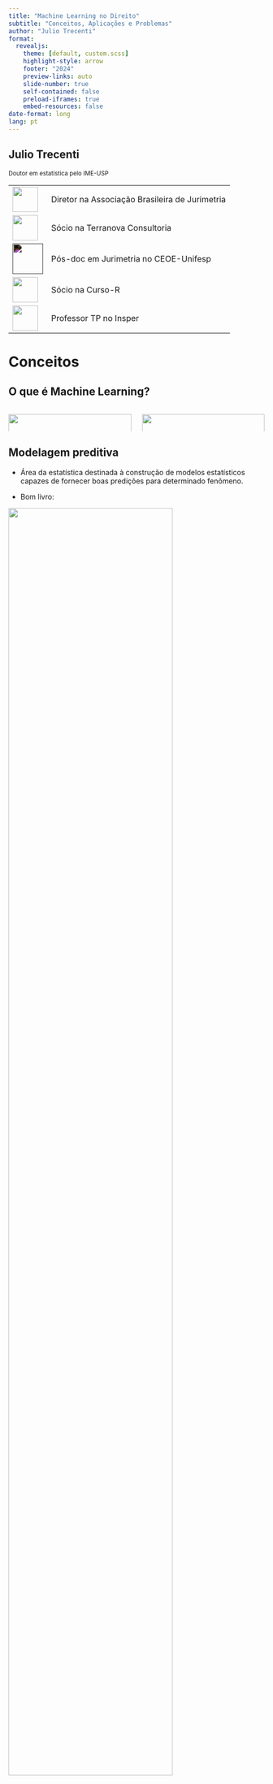 ```yaml
---
title: "Machine Learning no Direito"
subtitle: "Conceitos, Aplicações e Problemas"
author: "Julio Trecenti"
format:
  revealjs:
    theme: [default, custom.scss]
    highlight-style: arrow
    footer: "2024"
    preview-links: auto
    slide-number: true
    self-contained: false
    preload-iframes: true
    embed-resources: false
date-format: long
lang: pt
---
```


## Julio Trecenti

<style type="text/css">
td {
  vertical-align: center;
}
</style>
<small>Doutor em estatística pelo IME-USP</small>
<table style="border:none;border-color:none;">
<tr>
<td><img style="border:none;height:50px" src='img/abj.png' /></td>
<td>Diretor na Associação Brasileira de Jurimetria</td>
</tr>
<tr>
<td><img style="border:none;height:50px" src='img/terranova.png' /></td>
<td>Sócio na Terranova Consultoria</td>
</tr>
<tr>
<td><img style="border:none;height:60px;filter:invert(100%);" src='img/ceoe.png' /></td>
<td>Pós-doc em Jurimetria no CEOE-Unifesp</td>
</tr>
<tr>
<td><img style="border:none;height:50px" src='img/curso-r.png' /></td>
<td>Sócio na Curso-R</td>
</tr>
<tr>
<td><img style="border:none;height:50px" src='img/insper.png' /></td>
<td>Professor TP no Insper</td>
</tr>
</table>

# Conceitos

## O que é Machine Learning?

:::: {.columns}

::: {.column width="50%"}

![](img/ml_prog.png){width=100%}

:::

::: {.column width="50%"}

![](img/ml_ml.png){width=100%}

:::

::::

## Modelagem preditiva

- Área da estatística destinada à construção de modelos estatísticos capazes de fornecer boas predições para determinado fenômeno.

- Bom livro:

![](img/livro_ml.png){width=80%}

- Outra boa referência: [AME](https://tiagoms.com/publications/ame/)

## E as redes neurais?

![](img/redes_neurais.png)

## E a inteligência artificial?

![](img/ia.png)

A inteligência artificial *está* machine learning nos dias de hoje.

## IA no Direito = Jurimetria?

<center>

![](img/ml_ml.png){width=80%}

</center>

## IA no Direito $\neq$ Jurimetria!

Jurimetria é a aplicação da **estatística no direito**. Ela é usada para descobrir **regras jurídicas** a partir das **marcas que o Direito deixa na sociedade**.

![](img/ml-jurimetria.png){width=75% fig-align="center"}

## Exemplo jurídico: CARF

![](img/carf.png){width=80%}

**Regra**: ?

## Exemplo jurídico: CARF

![](img/carf.png){width=80%}

**Regra**: se valor $\geq$ 100 $\rightarrow$ recurso

## Aplicações de IA no Direito

![](img/aplicacoes.png)

## Detalhe técnico

- Temos inputs e outputs, e queremos predizer um output que ainda não existe a partir de um input que temos em mãos.

- Por exemplo, queremos predizer o resultado de um processo (output) com base nas características do processo (input).

- Geralmente, associamos os inputs à variável $X$ e os outputs à variável $Y$.

- Queremos criar uma função (uma fórmula) $g$ que, dado um input $X$, nos dê um output $Y$.

$$
Y = g(X)
$$

## Sobreajuste

Para isso, podemos aplicar um modelo super complexo, que se ajusta perfeitamente aos dados que observamos, como se cada caso fosse um caso...

![](img/overfiting_sem_teste.gif)

## Sobreajuste

...mas quando aplicamos isso no mundo real, os modelos mais complicados não são necessariamente os melhores.

![](img/overfiting_com_teste.gif)

## Erro de generalização

Um modelo de aprendizado estatístico precisa funcionar bem para bases de dados que nós **não observamos**. Para isso, tentamos criar um modelo que se adeque bem aos dados que temos, mas que também funcione bem para dados que não temos.

![](img/alvo.png)

## Treino e teste

- Para lidar com esse problema, separamos nossa base em duas: uma para **treino** e outra para **teste**.

- Na base de treino, ajustamos o modelo. Na base de teste, verificamos se o modelo funciona bem. Dessa forma, não somos enganados pelo sobreajuste.

- Dependendo da complexidade do modelo, muitas vezes precisamos também utilizar uma técnica chamada **validação cruzada**. Essa técnica consiste em ajustar o modelo em várias bases de treino diferentes, avaliando sua qualidade em bases de validação.

## Resumo

- A IA *está* machine learning. Aprendizado de máquinas é o mesmo que aprendizado estatístico.

- A jurimetria vai além da IA aplicada ao Direito.

- Modelos preditivos buscam minimizar o erro de generalização. Para isso, separamos a base em treino e teste.

## Exemplo

Se quiser acessar o código, entre aqui:

::: {.r-fit-text}
<https://github.com/jtrecenti/slides/tree/master/20240827-mljur>
:::

![](img/fox.gif){width=40% fig-align="center"}

# Large Language Models

## O que são LLMs? {background-image="img/openai-bg.jpg" background-position-y="bottom 100px;" background-size="200px 200px cover" background-opacity=0.2}

<br/>
<br/>
<br/>

LLMs (em inglês *Large Language Models*) são **modelos de aprendizado de máquina** treinados para entender e gerar texto humano.

Os LLMs são **modelos generativos**: eles aprendem a prever a próxima palavra de uma frase, dada uma sequência de palavras anteriores. Isso permite que eles sejam usados para gerar textos, códigos, etc.

## chatGPT

chatGPT é uma interface que usa o modelo GPT. Ela pode entender e responder a perguntas, realizar tarefas como extração de texto e até simular diálogos em cenários específicos.

::: {.r-stack}

:::{.fragment .fade-out}
![](img/chatgpt-1.png){width=90% fig-align="center"}
:::

:::{.fragment .fade-in}
![](img/chatgpt-2.png){width=90% fig-align="center"}
:::

:::

## OpenAI Playground {background-image="img/playground.png" background-position-y="bottom 100px;" background-size="200px 200px cover" background-opacity=0.1}

OpenAI Playground é uma interface web que permite aos usuários interagir com modelos de linguagem como o GPT-4o. É útil para fins de experimentação e teste.

::: {.r-fit-text}
Acesse aqui:

<https://platform.openai.com/playground>

:::

## API do GPT-4o

A API do GPT-4o permite a integração do modelo em aplicativos e serviços, possibilitando a automatização de diversas tarefas, incluindo as jurídicas.

. . .

### Pacote `{openai}`

O pacote `{openai}` é uma biblioteca para R que facilita a interação com a API da OpenAI, permitindo o uso do GPT-4 dentro do ecossistema R.

::: {.r-fit-text}

Acesse aqui:

<https://irudnyts.github.io/openai/>

:::


# Aplicações

## Um mundo novo

As aplicações de GPT aparecem todos os dias. Vamos ver 3 exemplos:

- Extração de informações
- Análise de jurisprudência
- Geração de textos

![](img/aplicacoes-gpt.png){width=40% fig-align="center"}

## Vamos ao R!

Se quiser acessar o código, entre aqui:

::: {.r-fit-text}
<https://github.com/jtrecenti/slides/tree/master/20240827-mljur>
:::

![](img/fox.gif){width=40% fig-align="center"}

# Problemas

## Muitos problemas

A aplicação de LLMs é nova e possui diversos problemas e limitações. Vamos ver apenas alguns:

- Validação dos resultados
- Análise de grandes documentos
- Privacidade e LGPD
- Código fechado
- Pressão do mercado
- Riscos de tomar decisões automatizadas

## O problema da validação

:::: {.columns}

::: {.column width="50%"}

Os textos que saem do GPT podem ser difíceis de validar, pois a resposta "verdadeira" pode ser escrita de diferentes formas.

:::

::: {.column width="50%"}

::: {.fragment .fade-up}

**Possível solução**: Usar o próprio GPT-4 para avaliar

![](img/g-eval.png){width=50%}

<https://arxiv.org/abs/2303.16634>

:::

:::

::::

## O problema dos grandes documentos

A capacidade de processamento e a limitação de tokens do GPT-4 podem ser desafiadoras ao lidar com documentos extensos.

. . .

**Possível solução**: Usar ferramentas de busca com LangChain e concorrentes

![](img/langchain.png){width=65% fig-align="center"}

[Fonte](https://chatgen.ai/blog/langchain/)

## O problema da privacidade: LGPD

O tratamento de dados sensíveis deve estar em conformidade com regulamentações de privacidade, como a LGPD no Brasil.

. . .

**Possível solução**: Aplicar modelos na Nuvem da Azure

![](img/llm_azure.png){width=75% fig-align="center"}

[Fonte](https://techcommunity.microsoft.com/t5/educator-developer-blog/azure-openai-services-in-teaching-and-education/ba-p/3766568)

## O problema do código fechado

A falta de transparência em como os modelos de IA são treinados e funcionam pode ser um problema em termos de confiabilidade e responsabilização.

. . .

**Alternativa**: Utilizar modelos open source, como o [Llama 2](https://ai.meta.com/llama/)

![](img/llama2.png){fig-align="center"}

[Fonte](https://www.dexerto.com/tech/what-is-llama-2-2224223/)

## O problema do mercado

A pressão por resultados rápidos pode levar a adoção apressada de tecnologias, sem a devida validação e testes.

![Imagem de Allison Horst](img/conhecimento.png){width=50% fig-align="center"}

. . .

**Solução**: RESPIRE!


## O problema das decisões automatizadas

O uso indiscriminado de IA para tomar decisões jurídicas pode levar a erros e perpetuação de vieses, como racial e gênero.

. . .

<br/>
<br/>
<br/>
<br/>

#### Ainda não temos uma solução para esse problema.

## Por onde começar?

Sugiro começar pelos cursos da <https://DeepLearning.ai>.

Os cursos são sérios, gratuitos e rápidos.

De lá, você pode optar por desenvolver pesquisas mais aprofundadas ou mergulhar na profissão de **engenharia de prompts**!

. . .

::: {.r-fit-text}
Não se deixe levar pelo hype.
:::

## Obrigado! {background-image="img/fox_bye.gif" background-position-y="bottom 100px;" background-size="200px 200px cover"}
